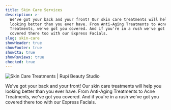 ```yaml
---
title: Skin Care Services
description: >-
  We've got your back and your front! Our skin care treatments will help you
  looking better than you ever have. From Anti-Aging Treatments to Acne
  Treatments, we've got you covered. And if you're in a rush we've got you
  covered there too with our Express Facials.
slug: skin-care
showHeader: true
showFooter: true
showCta: true
showReviews: true
checked: true
---
```


![Skin Care Treatments | Rupi Beauty Studio](/uploads/services/lash-lift-result.webp 'Skin Care Treatments | Rupi Beauty Studio')

We've got your back and your front! Our skin care treatments will help you looking better than you ever have. From Anti-Aging Treatments to Acne Treatments, we've got you covered. And if you're in a rush we've got you covered there too with our Express Facials.
